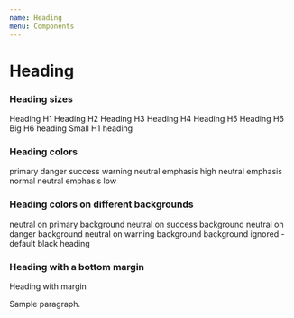 ```yaml
---
name: Heading
menu: Components
---
```



# Heading

<Props of={Heading} />


### Heading sizes

<Playground>
  <Heading as="h1">Heading H1</Heading>
  <Heading as="h2">Heading H2</Heading>
  <Heading as="h3">Heading H3</Heading>
  <Heading as="h4">Heading H4</Heading>
  <Heading as="h5">Heading H5</Heading>
  <Heading as="h6">Heading H6</Heading>
  <Heading as="h6" sizing="h1">Big H6 heading</Heading>
  <Heading as="h1" sizing="h6">Small H1 heading</Heading>
</Playground>


### Heading colors

<Playground>
  <Heading as="h4" color="primary">primary</Heading>
  <Heading as="h4" color="danger">danger</Heading>
  <Heading as="h4" color="success">success</Heading>
  <Heading as="h4" color="warning">warning</Heading>
  <Heading as="h4" color="neutral" emphasis="high">neutral emphasis high</Heading>
  <Heading as="h4" color="neutral" emphasis="normal">neutral emphasis normal</Heading>
  <Heading as="h4" color="neutral" emphasis="low">neutral emphasis low</Heading>
</Playground>

### Heading colors on different backgrounds

<Playground>
  <ColorBox bgColor="primary">
    <Heading as="h4">neutral on primary background</Heading>
  </ColorBox>
  <ColorBox bgColor="success">
    <Heading as="h4">neutral on success background</Heading>
  </ColorBox>
  <ColorBox bgColor="danger">
    <Heading as="h4">neutral on danger background</Heading>
  </ColorBox>
  <ColorBox bgColor="warning">
    <Heading as="h4">neutral on warning background</Heading>
  </ColorBox>
  <ColorBox bgColor="warning">
    <Heading as="h4" ignoreBackground={true}>
      background ignored - default black heading
    </Heading>
  </ColorBox>
</Playground>

### Heading with a bottom margin

<Playground>
  <Heading as="h3" marginBottom={true}>Heading with margin</Heading>
  <p>Sample paragraph.</p>
</Playground>